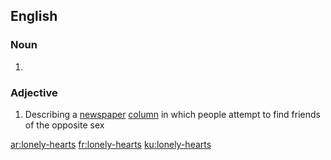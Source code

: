 ==English==

===Noun===
{{head|en|noun plural form|head=[[lonely]]-[[hearts]]}}

# {{plural of|lonely-heart|lang=en}}

===Adjective===
{{en-adj|-}}

# Describing a [[newspaper]] [[column]] in which people attempt to find friends of the opposite sex

[[ar:lonely-hearts]]
[[fr:lonely-hearts]]
[[ku:lonely-hearts]]